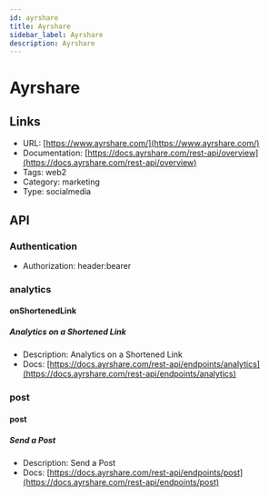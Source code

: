 ```yaml
---
id: ayrshare
title: Ayrshare
sidebar_label: Ayrshare
description: Ayrshare
---
```


# Ayrshare

## Links

* URL: [https://www.ayrshare.com/](https://www.ayrshare.com/)
* Documentation: [https://docs.ayrshare.com/rest-api/overview](https://docs.ayrshare.com/rest-api/overview)
* Tags: web2
* Category: marketing
* Type: socialmedia

## API

### Authentication

* Authorization: header:bearer

### analytics

#### onShortenedLink

##### Analytics on a Shortened Link

* Description: Analytics on a Shortened Link
* Docs: [https://docs.ayrshare.com/rest-api/endpoints/analytics](https://docs.ayrshare.com/rest-api/endpoints/analytics)

### post

#### post

##### Send a Post

* Description: Send a Post
* Docs: [https://docs.ayrshare.com/rest-api/endpoints/post](https://docs.ayrshare.com/rest-api/endpoints/post)
